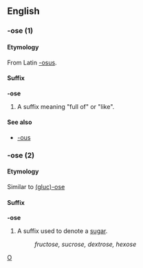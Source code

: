 ==English==
===-ose (1)===
====Etymology====
From Latin [[-osus]].
====Suffix====
'''-ose'''
#A suffix meaning "full of" or "like".
====See also====
*[[-ous]]
===-ose (2)===
====Etymology====
Similar to [[glucose|(gluc)-ose]]
====Suffix====
'''-ose'''
#A suffix used to denote a [[sugar]].
#:''fructose, sucrose, dextrose, hexose''

[[Category:English suffixes|O]]